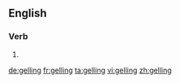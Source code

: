 ==English==

===Verb===
{{head|en}}

# {{present participle of|gel}}

[[de:gelling]]
[[fr:gelling]]
[[ta:gelling]]
[[vi:gelling]]
[[zh:gelling]]
